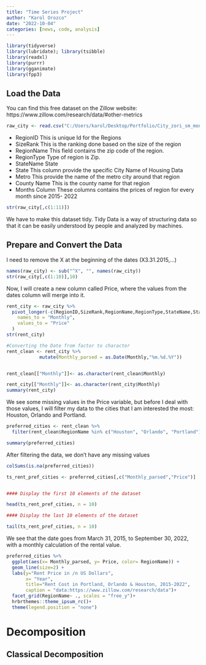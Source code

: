 ```yaml
---
title: "Time Series Project"
author: "Karol Orozco"
date: "2022-10-04"
categories: [news, code, analysis]
---
```


```r

library(tidyverse)
library(lubridate); library(tsibble)
library(readxl)
library(purrr)
library(gganimate)
library(fpp3)

```

## Load the Data

You can find this free dataset on the Zillow website: https://www.zillow.com/research/data/#other-metrics


```r
raw_city <- read.csv("C:/Users/karol/Desktop/Portfolio/City_zori_sm_month.csv")
```

- RegionID	This is unique Id for the Regions
- SizeRank	This is the ranking done based on the size of the region
- RegionName	This field contains the zip code of the region.
- RegionType	Type of region is Zip.
- StateName	State
- State	This column provide the specific City Name of Housing Data
- Metro	This provide the name of the metro city around that region
- County Name	This is the county name for that region
- Months Column	These columns contains the prices of region for every month since 2015- 2022

```r

str(raw_city[,c(1:11)])
```

We have to make this dataset tidy. Tidy Data is a way of structuring data so that it can be easily understood by people and analyzed by machines.

## Prepare and Convert the Data

I need to remove the X at the beginning of the dates (X3.31.2015,...)

```r
names(raw_city) <- sub("^X", "", names(raw_city))
str(raw_city[,c(1:10)],10)
```

Now, I will create a new column called Price, where the values from the dates column will merge into it.

```r
rent_city <- raw_city %>% 
  pivot_longer(-c(RegionID,SizeRank,RegionName,RegionType,StateName,State,Metro,CountyName),
    names_to = "Monthly",
    values_to = "Price"
  ) 
str(rent_city)

```




```r
#Converting the Date from factor to character
rent_clean <- rent_city %>%
            mutate(Monthly_parsed = as.Date(Monthly,"%m.%d.%Y"))


rent_clean[["Monthly"]]<- as.character(rent_clean$Monthly)

rent_city[["Monthly"]]<- as.character(rent_city$Monthly)
summary(rent_city)
```


We see some missing values in the Price variable, but before I deal with those values, I will filter my data to the cities that I am interested the most: Houston, Orlando and Portland.


```r

preferred_cities <- rent_clean %>%
  filter(rent_clean$RegionName %in% c("Houston", "Orlando", "Portland"))

summary(preferred_cities)
```


After filtering the data, we don't have any missing values

```r
colSums(is.na(preferred_cities))
```

```r
ts_rent_pref_cities <- preferred_cities[,c("Monthly_parsed","Price")]


#### Display the first 10 elements of the dataset

head(ts_rent_pref_cities, n = 10)

#### Display the last 10 elements of the dataset

tail(ts_rent_pref_cities, n = 10)

```
We see that the date goes from March 31, 2015, to September 30, 2022, with a monthly calculation of the rental value.

```r

preferred_cities %>%
  ggplot(aes(x= Monthly_parsed, y= Price, color= RegionName)) +
  geom_line(size=2) +
  labs(y="Rent Price in /n US Dollars", 
       x= "Year",
       title="Rent Cost in Portland, Orlando & Houston, 2015-2022",
       caption = "data:https://www.zillow.com/research/data")+
  facet_grid(RegionName~ ., scales = "free_y")+
  hrbrthemes::theme_ipsum_rc()+  
  theme(legend.position = "none") 

```

# Decomposition

## Classical Decomposition





